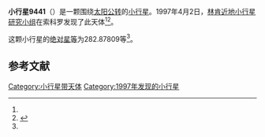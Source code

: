 {{Infobox planet
| bgcolour = #FFFFC0
| name = 9441
| symbol = 
| image = 
| caption = 
| discovery = yes
| discovery_ref = 
| discoverer = [[林肯近地小行星研究小组|林肯近地小行星研究小组]]
| discovery_site = [[索科罗|索科罗]] 
| discovered = 1997年4月2日
| designations = yes
| mp_name = 
| named_after = 
| alt_names = 1997 GN8/ 1981 RO6 / 1987 SB29 / 1991 GD4
| mp_category = [[主带小行星|主带小行星]]
| orbit_ref = <ref name="a">[http://ssd.jpl.nasa.gov/sbdb.cgi?sstr=9441 9441] {{Wayback|url=http://ssd.jpl.nasa.gov/sbdb.cgi?sstr=9441 |date=20210720154436 }}，小行星數據庫瀏覽器（JPL Small-Body Database Browser）－[[美国国家航空航天局|美国国家航空航天局]]喷气推进实验室</ref>
| epoch = 2456400.5 (2013年4月18日更新)
| aphelion = {{convert|3.6733298|AU|km|3|abbr=on|lk=out}}
| perihelion = {{convert|2.6828336|AU|km|3|abbr=on}}
| semimajor = {{convert|3.1780817|AU|km|3|abbr=on}}
| eccentricity = 0.1558324
| period = 2069.407467 [[日|日]]<br />5.67[[儒略年|儒略年]]
| avg_speed = 
| inclination = 5.17340
| asc_node = 30.25976
| mean_anomaly = 
| arg_peri = 282.87809
| satellites = 
| physical_characteristics = yes
| dimensions = 
| mass = 
| density = 
| surface_grav = 
| escape_velocity = 
| sidereal_day = 
| axial_tilt = 
| pole_ecliptic_lat = 
| pole_ecliptic_lon = 
| albedo = 
| temperatures= 
| temp_name1 = 
| mean_temp_1 = 
| max_temp_1 = 
| temp_name2 = 
| max_temp_2 = 
| spectral_type = 
| abs_magnitude = 282.87809
}}

'''小行星9441'''（{{lang-en|9441}}）是一颗围绕[[太阳|太阳]][[公转|公转]]的[[小行星|小行星]]。1997年4月2日，[[林肯近地小行星研究小组|林肯近地小行星研究小组]]在索科罗发现了此天体<ref name="a" /><ref>{{cite news|title=小行星列表|url=http://cfa-www.harvard.edu/iau/lists/NumberedMPs.txt|accessdate=2013-07-08|newspaper=哈佛大学|archive-date=2008-05-17|archive-url=https://web.archive.org/web/20080517010638/http://cfa-www.harvard.edu/iau/lists/NumberedMPs.txt|dead-url=no}}</ref>。

这颗小行星的[[绝对星等|绝对星等]]为282.87809等<ref name="a" />。

==参考文献==
{{reflist}}
{{Minor Planet Number|[[小行星9440|小行星9440]]|[[小行星9442|小行星9442]]}}

{{小天体}}

[[Category:小行星带天体|Category:小行星带天体]]
[[Category:1997年发现的小行星|Category:1997年发现的小行星]]

{{asteroid-stub}}